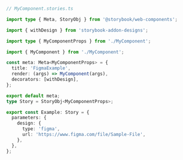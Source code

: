 ```ts
// MyComponent.stories.ts

import type { Meta, StoryObj } from '@storybook/web-components';

import { withDesign } from 'storybook-addon-designs';

import type { MyComponentProps } from './MyComponent';

import { MyComponent } from './MyComponent';

const meta: Meta<MyComponentProps> = {
  title: 'FigmaExample',
  render: (args) => MyComponent(args),
  decorators: [withDesign],
};

export default meta;
type Story = StoryObj<MyComponentProps>;

export const Example: Story = {
  parameters: {
    design: {
      type: 'figma',
      url: 'https://www.figma.com/file/Sample-File',
    },
  },
};
```
